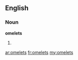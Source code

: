==English==
===Noun===
'''omelets'''
# {{plural of|[[omelet]]}}

[[ar:omelets]]
[[fr:omelets]]
[[my:omelets]]